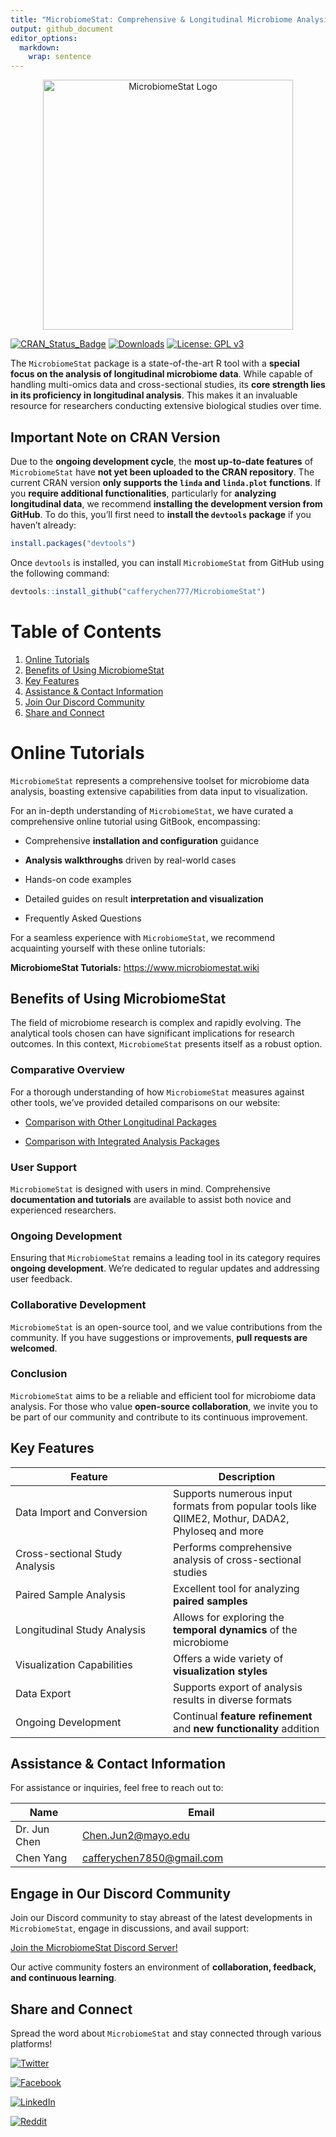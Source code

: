 ```yaml
---
title: "MicrobiomeStat: Comprehensive & Longitudinal Microbiome Analysis in R"
output: github_document
editor_options: 
  markdown: 
    wrap: sentence
---
```


<p align="center" style="margin:0; padding:0;">
  <img src="man/figures/logo.png" alt="MicrobiomeStat Logo" width="400" style="margin:0; padding:0;"/>
</p>

<!-- badges: start -->
[![CRAN_Status_Badge](https://www.r-pkg.org/badges/version/MicrobiomeStat)](https://cran.r-project.org/package=MicrobiomeStat)
[![Downloads](https://cranlogs.r-pkg.org/badges/grand-total/MicrobiomeStat)](https://cran.r-project.org/package=MicrobiomeStat)
[![License: GPL v3](https://img.shields.io/badge/License-GPLv3-blue.svg)](https://www.gnu.org/licenses/gpl-3.0)
<!-- badges: end -->   

The `MicrobiomeStat` package is a state-of-the-art R tool with a **special focus on the analysis of longitudinal microbiome data**. While capable of handling multi-omics data and cross-sectional studies, its **core strength lies in its proficiency in longitudinal analysis**. This makes it an invaluable resource for researchers conducting extensive biological studies over time.

## Important Note on CRAN Version {#cran-version-note}

Due to the **ongoing development cycle**, the **most up-to-date features** of `MicrobiomeStat` have **not yet been uploaded to the CRAN repository**. The current CRAN version **only supports the `linda` and `linda.plot` functions**. If you **require additional functionalities**, particularly for **analyzing longitudinal data**, we recommend **installing the development version from GitHub**. To do this, you'll first need to **install the `devtools` package** if you haven't already:

```R
install.packages("devtools")
```

Once `devtools` is installed, you can install `MicrobiomeStat` from GitHub using the following command:

```R
devtools::install_github("cafferychen777/MicrobiomeStat")
```

# Table of Contents
1. [Online Tutorials](#online-tutorials)
2. [Benefits of Using MicrobiomeStat](#why-choose-microbiomestat)
3. [Key Features](#features-at-a-glance)
4. [Assistance & Contact Information](#support-contact)
5. [Join Our Discord Community](#discord-community)
6. [Share and Connect](#share-and-connect)

# Online Tutorials {#online-tutorials}

`MicrobiomeStat` represents a comprehensive toolset for microbiome data analysis, boasting extensive capabilities from data input to visualization.

For an in-depth understanding of `MicrobiomeStat`, we have curated a comprehensive online tutorial using GitBook, encompassing:

- Comprehensive **installation and configuration** guidance

- **Analysis walkthroughs** driven by real-world cases 

- Hands-on code examples

- Detailed guides on result **interpretation and visualization**

- Frequently Asked Questions

For a seamless experience with `MicrobiomeStat`, we recommend acquainting yourself with these online tutorials:

**MicrobiomeStat Tutorials:** [https://www.microbiomestat.wiki](https://www.microbiomestat.wiki)

## Benefits of Using MicrobiomeStat {#why-choose-microbiomestat}

The field of microbiome research is complex and rapidly evolving. The analytical tools chosen can have significant implications for research outcomes. In this context, `MicrobiomeStat` presents itself as a robust option.

### Comparative Overview

For a thorough understanding of how `MicrobiomeStat` measures against other tools, we've provided detailed comparisons on our website:

- [Comparison with Other Longitudinal Packages](https://www.microbiomestat.wiki/introduction/microbiomestat-versus-the-competition-a-comparative-overview/microbiomestat-vs.-other-longitudinal-packages-an-in-depth-comparison)

- [Comparison with Integrated Analysis Packages](https://www.microbiomestat.wiki/introduction/microbiomestat-versus-the-competition-a-comparative-overview/microbiomestat-vs-integrated-analysis-packages-a-feature-comparison)

### User Support

`MicrobiomeStat` is designed with users in mind. Comprehensive **documentation and tutorials** are available to assist both novice and experienced researchers.

### Ongoing Development

Ensuring that `MicrobiomeStat` remains a leading tool in its category requires **ongoing development**. We're dedicated to regular updates and addressing user feedback. 

### Collaborative Development

`MicrobiomeStat` is an open-source tool, and we value contributions from the community. If you have suggestions or improvements, **pull requests are welcomed**.

### Conclusion

`MicrobiomeStat` aims to be a reliable and efficient tool for microbiome data analysis. For those who value **open-source collaboration**, we invite you to be part of our community and contribute to its continuous improvement.

## Key Features {#features-at-a-glance}

| Feature | Description |  
|---|---|
| Data Import and Conversion | Supports numerous input formats from popular tools like QIIME2, Mothur, DADA2, Phyloseq and more |
| Cross-sectional Study Analysis | Performs comprehensive analysis of cross-sectional studies |   
| Paired Sample Analysis | Excellent tool for analyzing **paired samples** |
| Longitudinal Study Analysis | Allows for exploring the **temporal dynamics** of the microbiome |
| Visualization Capabilities | Offers a wide variety of **visualization styles** |
| Data Export | Supports export of analysis results in diverse formats |
| Ongoing Development | Continual **feature refinement** and **new functionality** addition |

## Assistance & Contact Information {#support-contact}

For assistance or inquiries, feel free to reach out to:

| Name        | Email                                         |
|-------------|-----------------------------------------------|
| Dr. Jun Chen   | [Chen.Jun2@mayo.edu](mailto:Chen.Jun2@mayo.edu) |
| Chen Yang | [cafferychen7850@gmail.com](mailto:cafferychen7850@gmail.com) |

## Engage in Our Discord Community {#discord-community}

Join our Discord community to stay abreast of the latest developments in `MicrobiomeStat`, engage in discussions, and avail support:

[Join the MicrobiomeStat Discord Server!](https://discord.gg/BfNvTJAt)

Our active community fosters an environment of **collaboration, feedback, and continuous learning**.

## Share and Connect {#share-and-connect}

Spread the word about `MicrobiomeStat` and stay connected through various platforms!

[![Twitter](https://img.shields.io/twitter/url?url=https%3A%2F%2Fgithub.com%2Fcafferychen777%2FMicrobiomeStat&style=social)](https://twitter.com/intent/tweet?url=https%3A%2F%2Fgithub.com%2Fcafferychen777%2FMicrobiomeStat&text=Check%20out%20this%20awesome%20package%20for%20comprehensive%20and%20longitudinal%20microbiome%20analysis%20in%20R!)

[![Facebook](https://img.shields.io/badge/Share_on-Facebook-1877F2?logo=facebook&style=social)](https://www.facebook.com/sharer/sharer.php?u=https%3A%2F%2Fgithub.com%2Fcafferychen777%2FMicrobiomeStat&quote=Check%20out%20this%20awesome%20package%20for%20comprehensive%20and%20longitudinal%20microbiome%20analysis%20in%20R!)

[![LinkedIn](https://img.shields.io/badge/Share_on-LinkedIn-0077B5?logo=linkedin&style=social)](https://www.linkedin.com/shareArticle?mini=true&url=https%3A%2F%2Fgithub.com%2Fcafferychen777%2FMicrobiomeStat&title=Check%20out%20this%20awesome%20package%20for%20comprehensive%20and%20longitudinal%20microbiome%20analysis%20in%20R!)

[![Reddit](https://img.shields.io/badge/Share_on-Reddit-FF4500?logo=reddit&style=social)](https://www.reddit.com/submit?url=https%3A%2F%2Fgithub.com%2Fcafferychen777%2FMicrobiomeStat&title=Check%20out%20this%20awesome%20package%20for%20comprehensive%20and%20longitudinal%20microbiome%20analysis%20in%20R!)

